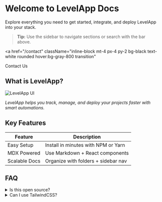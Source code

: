 # Welcome to LevelApp Docs

Explore everything you need to get started, integrate, and deploy LevelApp into your stack.

> **Tip:** Use the sidebar to navigate sections or search with the bar above.

<a
  href="/contact"
  className="inline-block mt-4 px-4 py-2 bg-black text-white rounded hover:bg-gray-800 transition"
>
  Contact Us
</a>

## What is LevelApp?

![LevelApp UI](https://images.unsplash.com/photo-1501785888041-af3ef285b470?auto=format&fit=crop&w=800&q=80)

_LevelApp helps you track, manage, and deploy your projects faster with smart automations._

## Key Features

| Feature       | Description                         |
| ------------- | ----------------------------------- |
| Easy Setup    | Install in minutes with NPM or Yarn |
| MDX Powered   | Use Markdown + React components     |
| Scalable Docs | Organize with folders + sidebar nav |

## FAQ

<details>
  <summary>Is this open source?</summary>
  Yes! You can contribute on our [GitHub repo](https://github.com/www-norma-dev/levelapp-docs).
</details>

<details>
  <summary>Can I use TailwindCSS?</summary>
  Absolutely. Tailwind is supported out-of-the-box.
</details>
